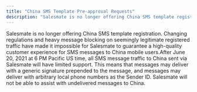 ```yaml
---
title: "China SMS Template Pre-approval Requests"
description: "Salesmate is no longer offering China SMS template registration. Changing regulations and heavy message blocking on seemingly legitimate registered tr..."
---
```


Salesmate is no longer offering China SMS template registration. Changing regulations and heavy message blocking on seemingly legitimate registered traffic have made it impossible for Salesmate to guarantee a high-quality customer experience for SMS messages to China mobile users.After June 20, 2021 at 6 PM Pacific US time, all SMS message traffic to China sent via Salesmate will have limited support. This means that messages may deliver with a generic signature prepended to the message, and messages may deliver with arbitrary local phone numbers as the Sender ID. Salesmate will not be able to assist with undelivered messages to China.
